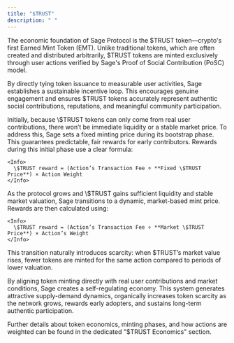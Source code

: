 ```yaml
---
title: "$TRUST"
description: " "
---
```


The economic foundation of Sage Protocol is the \$TRUST token—crypto's first Earned Mint Token (EMT). Unlike traditional tokens, which are often created and distributed arbitrarily, \$TRUST tokens are minted exclusively through user actions verified by Sage's Proof of Social Contribution (PoSC) model.

By directly tying token issuance to measurable user activities, Sage establishes a sustainable incentive loop. This encourages genuine engagement and ensures \$TRUST tokens accurately represent authentic social contributions, reputations, and meaningful community participation.

<Steps>
  <Step title="Phase 1: Fixed $TRUST Price" iconType="regular">
    Initially, because \$TRUST tokens can only come from real user contributions, there won’t be immediate liquidity or a stable market price. To address this, Sage sets a fixed minting price during its bootstrap phase. This guarantees predictable, fair rewards for early contributors. Rewards during this initial phase use a clear formula:

    <Info>
      \$TRUST reward = (Action’s Transaction Fee ÷ **Fixed \$TRUST Price**) × Action Weight
    </Info>
  </Step>
  <Step title="Phase 2: Market-driven $TRUST Price">
    As the protocol grows and \$TRUST gains sufficient liquidity and stable market valuation, Sage transitions to a dynamic, market-based mint price. Rewards are then calculated using:

    <Info>
      \$TRUST reward = (Action’s Transaction Fee ÷ **Market \$TRUST Price**) × Action’s Weight
    </Info>
  </Step>
</Steps>

This transition naturally introduces scarcity: when \$TRUST’s market value rises, fewer tokens are minted for the same action compared to periods of lower valuation.

By aligning token minting directly with real user contributions and market conditions, Sage creates a self-regulating economy. This system generates attractive supply-demand dynamics, organically increases token scarcity as the network grows, rewards early adopters, and sustains long-term authentic participation.

Further details about token economics, minting phases, and how actions are weighted can be found in the dedicated "\$TRUST Economics" section.
